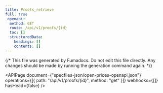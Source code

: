```yaml
---
title: Proofs_retrieve
full: true
_openapi:
  method: GET
  route: /api/v1/proofs/{id}
  toc: []
  structuredData:
    headings: []
    contents: []
---
```


{/* This file was generated by Fumadocs. Do not edit this file directly. Any changes should be made by running the generation command again. */}

<APIPage
  document={"specfiles-json/open-prices-openapi.json"}
  operations={[{ path: "/api/v1/proofs/{id}", method: "get" }]}
  webhooks={[]}
  hasHead={false}
/>
